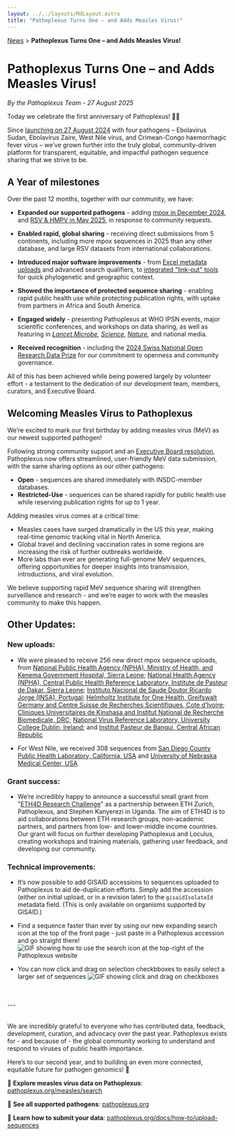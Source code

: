 ```yaml
---
layout: ../../layouts/MdLayout.astro
title: "Pathoplexus Turns One – and Adds Measles Virus!"
---
```


<div>
    <a href="/news">News</a> > <b>Pathoplexus Turns One – and Adds Measles Virus!</b>
</div>

# Pathoplexus Turns One – and Adds Measles Virus!

*By the Pathoplexus Team - 27 August 2025*

Today we celebrate the first anniversary of Pathoplexus! 🎉🎂

Since [launching on 27 August 2024](https://pathoplexus.org/news/2024-08-27-hello-world) with four pathogens – Ebolavirus Sudan, Ebolavirus Zaire, West Nile virus, and Crimean-Congo haemorrhagic fever virus – we’ve grown further into the truly global, community-driven platform for transparent, equitable, and impactful pathogen sequence sharing that we strive to be.

## A Year of milestones

Over the past 12 months, together with our community, we have:

- **Expanded our supported pathogens** - adding [mpox in December 2024](https://pathoplexus.org/news/2024-12-09-expanding-pathoplexus-mpox), and [RSV & HMPV in May 2025](https://pathoplexus.org/news/2025-05-22-pathoplexus-rsv-and-hmpv), in response to community requests.

- **Enabled rapid, global sharing** - receiving direct submissions from 5 continents, including more mpox sequences in 2025 than any other database, and large RSV datasets from international collaborations.

- **Introduced major software improvements** - from [Excel metadata uploads](https://pathoplexus.org/news/2025-04-16-spring-update) and advanced search qualifiers, to [integrated "link-out" tools](https://pathoplexus.org/news/2025-07-14-july-update) for quick phylogenetic and geographic context.

- **Showed the importance of protected sequence sharing** - enabling rapid public health use while protecting publication rights, with uptake from partners in Africa and South America.

- **Engaged widely** - presenting Pathoplexus at WHO IPSN events, major scientific conferences, and workshops on data sharing, as well as featuring in [_Lancet Microbe_](https://www.thelancet.com/journals/lanmic/article/PIIS2666-5247(24)00263-5/fulltext), [_Science_](https://www.science.org/content/article/new-scientist-run-virus-database-vows-be-transparently-run-and-simple-use), [_Nature_](https://www.nature.com/articles/d41586-024-02864-x), and national media.

- **Received recognition** - including the [2024 Swiss National Open Research Data Prize](https://ord.akademien-schweiz.ch/news/offene-wissenschaft-ausgezeichnet-vier-projekte-erhalten-den-nationalen-preis-fuer-offene-forschungsdaten) for our commitment to openness and community governance.

All of this has been achieved while being powered largely by volunteer effort - a testament to the dedication of our development team, members, curators, and Executive Board.

## Welcoming Measles Virus to Pathoplexus

We’re excited to mark our first birthday by adding measles virus (MeV) as our newest supported pathogen!

Following strong community support and an [Executive Board resolution](https://pathoplexus.org/about/governance/minutes/2025-07-24_EB_Resolutions.pdf), Pathoplexus now offers streamlined, user-friendly MeV data submission, with the same sharing options as our other pathogens:

- **Open** - sequences are shared immediately with INSDC-member databases.
- **Restricted-Use** - sequences can be shared rapidly for public health use while reserving publication rights for up to 1 year.

Adding measles virus comes at a critical time:

- Measles cases have surged dramatically in the US this year, making real-time genomic tracking vital in North America.
- Global travel and declining vaccination rates in some regions are increasing the risk of further outbreaks worldwide.
- More labs than ever are generating full-genome MeV sequences, offering opportunities for deeper insights into transmission, introductions, and viral evolution.

We believe supporting rapid MeV sequence sharing will strengthen surveillance and research - and we’re eager to work with the measles community to make this happen.

## Other Updates:

### New uploads:

- We were pleased to receive 256 new direct mpox sequence uploads, from [National Public Health Agency (NPHA), Ministry of Health, and Kenema Government Hospital, Sierra Leone](https://pathoplexus.org/mpox/search?visibility_releasedAtTimestamp=true&releasedAtTimestampFrom=1751984476&releasedAtTimestampTo=1751984478&isRevocation=&visibility_groupId=true&visibility_groupName=true&groupId=498); [National Health Agency (NPHA), Central Public Health Reference Laboratory, Institute de Pasteur de Dakar, Sierra Leone](https://pathoplexus.org/mpox/search?visibility_releasedAtTimestamp=true&releasedAtTimestampFrom=1755302400&releasedAtTimestampTo=1755464967&isRevocation=&visibility_groupId=true&groupId=499); [Instituto Nacional de Saude Doutor Ricardo Jorge (INSA), Portugal](https://pathoplexus.org/mpox/search?visibility_releasedAtTimestamp=true&releasedAtTimestampFrom=1752485599&releasedAtTimestampTo=1752485601&isRevocation=&visibility_groupId=true&groupId=265); [Helmholtz Institute for One Health, Greifswalt Germany and Centre Suisse de Recherches Scientifiques, Cote d’Ivoire](https://pathoplexus.org/mpox/search?visibility_releasedAtTimestamp=true&releasedAtTimestampFrom=1753192352&releasedAtTimestampTo=1753192354&isRevocation=&visibility_groupName=true&visibility_groupId=true&groupId=535); [Cliniques Universitaires de Kinshasa and Institut National de Recherche Biomedicale, DRC](https://pathoplexus.org/mpox/search?visibility_releasedAtTimestamp=true&releasedAtTimestampFrom=1751328000&releasedAtTimestampTo=1755160535&isRevocation=&visibility_groupName=true&visibility_groupId=true&groupId=232); [National Virus Reference Laboratory, University College Dublin, Ireland](https://pathoplexus.org/mpox/search?visibility_releasedAtTimestamp=true&releasedAtTimestampFrom=1754409203&releasedAtTimestampTo=1754409205&isRevocation=&visibility_groupId=true&visibility_groupName=true&groupId=463); and [Institut Pasteur de Bangui, Central African Republic](https://pathoplexus.org/mpox/search?visibility_releasedAtTimestamp=true&releasedAtTimestampFrom=1755182568&releasedAtTimestampTo=1755182570&isRevocation=&visibility_groupId=true&groupId=544)

- For West Nile, we received 308 sequences from [San Diego County Public Health Laboratory, California, USA](https://pathoplexus.org/west-nile/search?visibility_releasedAtTimestamp=true&releasedAtTimestampFrom=1755096672&releasedAtTimestampTo=1755096674&isRevocation=&visibility_groupName=true&visibility_groupId=true&groupId=547) and [University of Nebraska Medical Center, USA](https://pathoplexus.org/west-nile/search?visibility_releasedAtTimestamp=true&isRevocation=&visibility_groupName=true&visibility_groupId=true&groupId=548&releasedAtTimestampFrom=1754006400&releasedAtTimestampTo=1755734399)

### Grant success: 

- We’re incredibly happy to announce a successful small grant from "[ETH4D Research Challenge](https://eth4d.ethz.ch/funding-opportunities/eth4d-research-grants/ETH4D-Challenges.html)" as a partnership between ETH Zurich, Pathoplexus, and Stephen Kanyerezi in Uganda. The aim of ETH4D is to aid collaborations between ETH research groups, non-​academic partners, and partners from low- and lower-middle ​income countries. Our grant will focus on further developing Pathoplexus and Loculus, creating workshops and training materials, gathering user feedback, and developing our community.

### Technical improvements:

- It’s now possible to add GISAID accessions to sequences uploaded to Pathoplexus to aid de-duplication efforts. Simply add the accession (either on initial upload, or in a revision later) to the `gisaidIsolateId` metadata field. (This is only available on organisms supported by GISAID.)

- Find a sequence faster than ever by using our new expanding search icon at the top of the front page - just paste in a Pathoplexus accession and go straight there! 
![GIF showing how to use the search icon at the top-right of the Pathoplexus website](/gifs/news/2025-08-27-happy-birthday-world/searchBar.gif)

- You can now click and drag on selection checkbboxes to easily select a larger set of sequences
![GIF showing click and drag on checkboxes](/gifs/news/2025-08-27-happy-birthday-world/clickAndDrag.gif)


<br/>
<br/>
---
<br/>
<br/>

We are incredibly grateful to everyone who has contributed data, feedback, development, curation, and advocacy over the past year. Pathoplexus exists for - and because of - the global community working to understand and respond to viruses of public health importance.

Here’s to our second year, and to building an even more connected, equitable future for pathogen genomics! 🎊


🔗 **Explore measles virus data on Pathoplexus**: [pathoplexus.org/measles/search](https://pathoplexus.org/measles/search)

🔗 **See all supported pathogens**: [pathoplexus.org](https://pathoplexus.org/)

🔗 **Learn how to submit your data**: [pathoplexus.org/docs/how-to/upload-sequences](https://pathoplexus.org/docs/how-to/upload-sequences)
